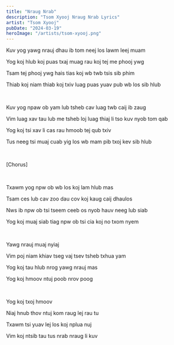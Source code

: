```yaml
---
title: "Nraug Nrab"
description: "Tsom Xyooj Nraug Nrab Lyrics"
artist: "Tsom Xyooj"
pubDate: "2024-03-19"
heroImage: "/artists/tsom-xyooj.png"
---
```


Kuv yog yawg nrauj dhau ib tom neej los lawm leej muam

Yog koj hlub koj puas txaj muag rau koj tej me phooj ywg

Tsam tej phooj ywg hais tias koj wb twb tsis sib phim

Thiab koj niam thiab koj txiv luag puas yuav pub wb los sib hlub

<br />

Kuv yog npaw ob yam lub tsheb cav luag twb caij ib zaug

Vim luag xav tau lub me tsheb loj luag thiaj li tso kuv nyob tom qab

Yog koj tsi xav li cas rau hmoob tej qub txiv

Tus neeg tsi muaj cuab yig los wb mam pib txoj kev sib hlub

<br />

[Chorus]

<br />

Txawm yog npw ob wb los koj lam hlub mas

Tsam ces lub cav zoo dau cov koj kaug caij dhaulos

Nws ib npw ob tsi tseem ceeb os nyob hauv neeg lub siab

Yog koj muaj siab tiag npw ob tsi cia koj no txom nyem

<br />

Yawg nrauj muaj nyiaj

Vim poj niam khiav tseg vaj tsev tsheb txhua yam

Yog koj tau hlub nrog yawg nrauj mas

Yog koj hmoov ntuj poob nrov poog

<br />

Yog koj txoj hmoov 

Niaj hnub thov ntuj kom raug lej rau tu

Txawm tsi yuav lej los koj nplua nuj

Vim koj ntsib tau tus nrab nraug li kuv
